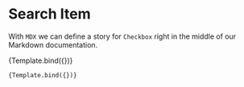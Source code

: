 <!--- index.stories.mdx -->


<Meta title="Components/ListItem" component={ListItem} />

# Search Item

With `MDX` we can define a story for `Checkbox` right in the middle of our
Markdown documentation.

<!--- This is your Story template function, shown here in React -->


<Canvas>
  <Story name="Default" args={{ 
      label: 'Default story',
      id: 'https://id.com/1'
    }}>
    {Template.bind({})}
   </Story>

    {Template.bind({})}
   </Story>
</Canvas>